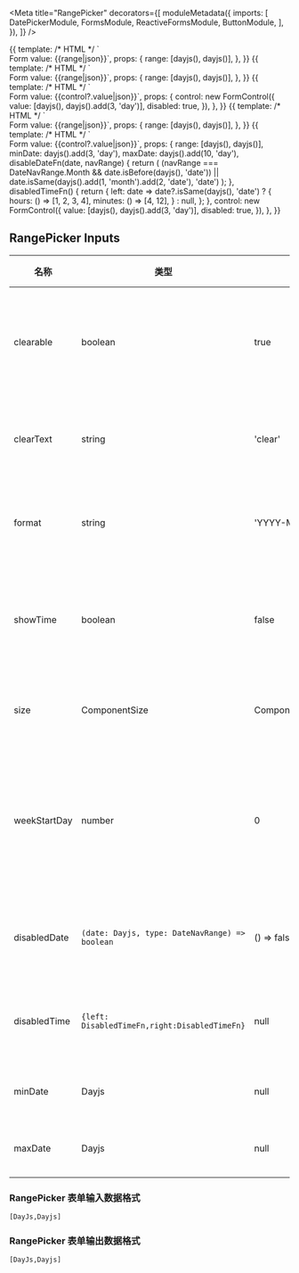 

<Meta
  title="RangePicker"
  decorators={[
    moduleMetadata({
      imports: [
        DatePickerModule,
        FormsModule,
        ReactiveFormsModule,
        ButtonModule,
      ],
    }),
  ]}
/>

<Canvas>
  <Story
    name="Range Picker"
    height="500px"
  >
    {{
      template: /* HTML */ `<aui-range-picker
          [(ngModel)]="range"
          required
          [clearText]="'清除'"
        ></aui-range-picker>
        <br />
        Form value: {{range|json}}`,
      props: {
        range: [dayjs(), dayjs()],
      },
    }}
  </Story>
</Canvas>

<Canvas>
  <Story
    name="Without time"
    height="500px"
  >
    {{
      template: /* HTML */ ` <aui-range-picker
          [(ngModel)]="range"
          [showTime]="false"
        ></aui-range-picker>
        <br />
        Form value: {{range|json}}`,
      props: {
        range: [dayjs(), dayjs()],
      },
    }}
  </Story>
</Canvas>

<Canvas>
  <Story
    name="Disabled"
    height="500px"
  >
    {{
      template: /* HTML */ `<aui-range-picker
          [formControl]="control"
          [showTime]="false"
        ></aui-range-picker>
        <br />
        Form value: {{control?.value|json}}`,
      props: {
        control: new FormControl({
          value: [dayjs(), dayjs().add(3, 'day')],
          disabled: true,
        }),
      },
    }}
  </Story>
</Canvas>

<Canvas>
  <Story
    name="Custom format"
    height="500px"
  >
    {{
      template: /* HTML */ ` <aui-range-picker
          [(ngModel)]="range"
          required
          [showTime]="true"
          [format]="'YYYY/MM/DD - HH:mm:ss'"
          style="width: 400px"
        ></aui-range-picker>
        <br />
        Form value: {{range|json}}`,
      props: {
        range: [dayjs(), dayjs()],
      },
    }}
  </Story>
</Canvas>

<Canvas>
  <Story
    name="Disable some day"
    height="500px"
  >
    {{
      template: /* HTML */ ` <aui-range-picker
          [(ngModel)]="range"
          [showTime]="true"
          [weekStartDay]="3"
          [maxDate]="maxDate"
          [minDate]="minDate"
          [disabledDate]="disableDateFn"
          [disabledTime]="disabledTimeFn()"
        ></aui-range-picker>
        <br />
        Form value: {{control?.value|json}}`,
      props: {
        range: [dayjs(), dayjs()],
        minDate: dayjs().add(3, 'day'),
        maxDate: dayjs().add(10, 'day'),
        disableDateFn(date, navRange) {
          return (
            (navRange === DateNavRange.Month &&
              date.isBefore(dayjs(), 'date')) ||
            date.isSame(dayjs().add(1, 'month').add(2, 'date'), 'date')
          );
        },
        disabledTimeFn() {
          return {
            left: date =>
              date?.isSame(dayjs(), 'date')
                ? {
                    hours: () => [1, 2, 3, 4],
                    minutes: () => [4, 12],
                  }
                : null,
          };
        },
        control: new FormControl({
          value: [dayjs(), dayjs().add(3, 'day')],
          disabled: true,
        }),
      },
    }}
  </Story>
</Canvas>

## RangePicker Inputs

| 名称         | 类型                                           | 默认值               | 描述                   |
| ------------ | ---------------------------------------------- | -------------------- | ---------------------- |
| clearable    | boolean                                        | true                 | 是否显示清除按钮       |
| clearText    | string                                         | 'clear'              | 清除按钮文案           |
| format       | string                                         | 'YYYY-MM-DD'         | 日期显示格式           |
| showTime     | boolean                                        | false                | 是否显示选择时间       |
| size         | ComponentSize                                  | ComponentSize.Medium | 触发器大小             |
| weekStartDay | number                                         | 0                    | 面板的第一个日期为周几 |
| disabledDate | `(date: Dayjs, type: DateNavRange) => boolean` | () => false          | 禁用某些日期           |
| disabledTime | `{left: DisabledTimeFn,right:DisabledTimeFn}`  | null                 | 禁用某些时间           |
| minDate      | Dayjs                                          | null                 | 最小日期               |
| maxDate      | Dayjs                                          | null                 | 最大日期               |

### RangePicker 表单输入数据格式

`[DayJs,Dayjs]`

### RangePicker 表单输出数据格式

`[DayJs,Dayjs]`
